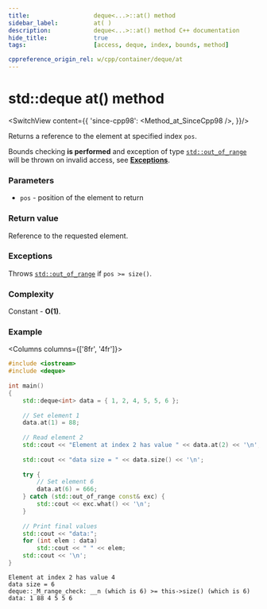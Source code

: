 ```yaml
---
title:					deque<...>::at() method
sidebar_label:			at( )
description:			deque<...>::at() method C++ documentation
hide_title:				true
tags:					[access, deque, index, bounds, method]

cppreference_origin_rel: w/cpp/container/deque/at
---
```


# std::deque at() method


<!-- Terms -->

<!----------------- Codes ---------------------->

<!-- at() -->

<SwitchView content={{
		'since-cpp98': <Method_at_SinceCpp98 />,
	}}/>

Returns a <Tooltip title={Term_ContAlias_Reference}>reference</Tooltip> to the element at specified index `pos`.

Bounds checking **is performed** and exception of type [`std::out_of_range`](#) will be thrown on invalid access, see [**Exceptions**](#exceptions).

### Parameters

- `pos` - position of the element to return

### Return value

Reference to the requested element.

### Exceptions

Throws [`std::out_of_range`](#) if `pos >= size()`.

### Complexity

Constant - **O(1)**.

### Example

<Columns columns={['8fr', '4fr']}>
<div>

```cpp title='Main.cpp' showLineNumbers
#include <iostream>
#include <deque>
 
int main()
{
    std::deque<int> data = { 1, 2, 4, 5, 5, 6 };
 
    // Set element 1
    data.at(1) = 88;
 
    // Read element 2
    std::cout << "Element at index 2 has value " << data.at(2) << '\n';
 
    std::cout << "data size = " << data.size() << '\n';
 
    try {
        // Set element 6
        data.at(6) = 666;
    } catch (std::out_of_range const& exc) {
        std::cout << exc.what() << '\n';
    }
 
    // Print final values
    std::cout << "data:";
    for (int elem : data)
        std::cout << " " << elem;
    std::cout << '\n';
}
```

</div>
<div>

```plaintext title="Possible output"
Element at index 2 has value 4
data size = 6
deque::_M_range_check: __n (which is 6) >= this->size() (which is 6)
data: 1 88 4 5 5 6
```

</div>
</Columns>

